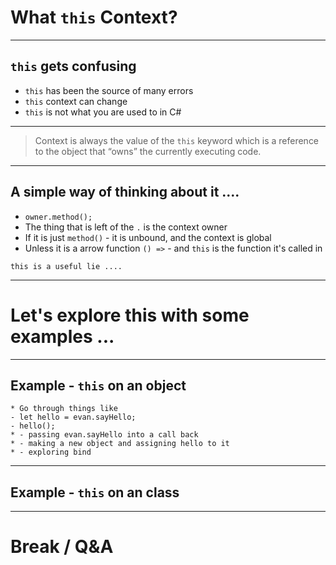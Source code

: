 

# What `this` Context?

---

## `this` gets confusing

- `this` has been the source of many errors
- `this` context can change
- `this` is not what you are used to in C#

---

> Context is always the value of the `this` keyword which is a reference to the object that “owns” the currently executing code.

---

## A simple way of thinking about it ....

- `owner.method();`
- The thing that is left of the `.` is the context owner
- If it is just `method()` - it is unbound, and the context is global
- Unless it is a arrow function `() =>` - and `this` is the function it's called in

```notes
this is a useful lie ....
```

---

# Let's explore this with some examples ...

---


## Example - `this` on an object

<ReplIt src="https://repl.it/@e_schultz/01-Exploring-Context-of-This?lite=true" />

```notes
* Go through things like
- let hello = evan.sayHello;
- hello();
* - passing evan.sayHello into a call back
* - making a new object and assigning hello to it
* - exploring bind
```

---


## Example - `this` on an class

<ReplIt src="https://repl.it/@e_schultz/02-Exploring-Context-of-This-class?lite=true" />

---


# Break / Q&A
